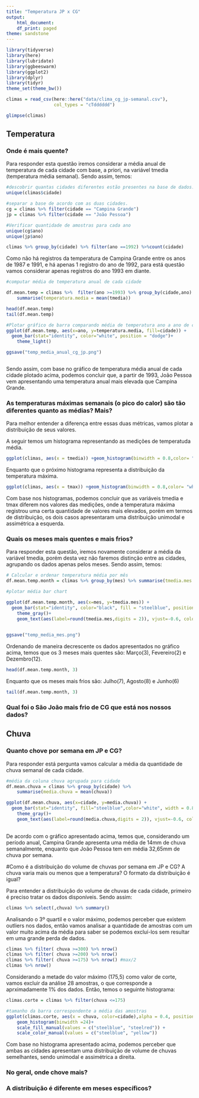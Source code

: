 ```yaml
---
title: "Temperatura JP x CG"
output:
    html_document:
    df_print: paged
theme: sandstone
---
```


```r
library(tidyverse)
library(here)
library(lubridate)
library(ggbeeswarm)
library(ggplot2)
library(dplyr)
library(tidyr)
theme_set(theme_bw())
```

```r
climas = read_csv(here::here("data/clima_cg_jp-semanal.csv"), 
                  col_types = "cTdddddd")

glimpse(climas)
```

## Temperatura

### Onde é mais quente?

Para responder esta questão iremos considerar a média anual de temperatura de cada cidade com base, a priori, na variável tmedia (temperatura média semanal). Sendo assim, temos: 

```r
#descobrir quantas cidades diferentes estão presentes na base de dados. 
unique(climas$cidade)

#separar a base de acordo com as duas cidades.
cg = climas %>% filter(cidade == "Campina Grande")
jp = climas %>% filter(cidade == "João Pessoa")

```

```r
#Verificar quantidade de amostras para cada ano
unique(cg$ano)
unique(jp$ano)

climas %>% group_by(cidade) %>% filter(ano ==1992) %>%count(cidade)

```

Como não há registros da temperatura de Campina Grande entre os anos de 1987 e 1991, e há apenas 1 registro do ano de 1992, para está questão vamos considerar apenas registros do ano 1993 em diante.

```r
#computar média de temperatura anual de cada cidade

df.mean.temp = climas %>%  filter(ano >=1993) %>% group_by(cidade,ano) %>% 
    summarise(temperatura.media = mean(tmedia))

head(df.mean.temp)
tail(df.mean.temp)

#Plotar gráfico de barra comparando média de temperatura ano a ano de cada cidade
ggplot(df.mean.temp, aes(x=ano, y=temperatura.media, fill=cidade)) +
  geom_bar(stat="identity", color="white", position = "dodge")+
    theme_light()

ggsave("temp_media_anual_cg_jp.png")



```

Sendo assim, com base no gráfico de temperatura média anual de cada cidade plotado acima, podemos concluir que, a partir de 1993, João Pessoa vem apresentando uma temperatura anual mais elevada que Campina Grande. 

### As temperaturas máximas semanais (o pico do calor) são tão diferentes quanto as médias? Mais?  

Para melhor entender a diferença entre essas duas métricas, vamos plotar a distribuição de seus valores.

A seguir temos um histograma representando as medições de temperatuda média.

```r
ggplot(climas, aes(x = tmedia)) +geom_histogram(binwidth = 0.8,color= "white", fill = "steelblue")
```

Enquanto que o próximo histograma representa a distribuição da temperatura máxima.
```r
ggplot(climas, aes(x = tmax)) +geom_histogram(binwidth = 0.8,color= "white", fill = "steelblue")


```

Com base nos histogramas, podemos concluir que as variáveis tmedia e tmax diferem nos valores das medições, onde a temperatura máxima registrou uma certa quantidade de valores mais elevados, porém em termos de distribuição, os dois casos apresentaram uma distribuição unimodal e assimétrica a esquerda.


### Quais os meses mais quentes e mais frios? 
Para responder esta questão, iremos novamente considerar a média da variável tmedia, porém desta vez não faremos distinção entre as cidades, agrupando os dados apenas pelos meses. Sendo assim, temos:

```r

# Calcular e ordenar temperatura média por mês
df.mean.temp.month = climas %>% group_by(mes) %>% summarise(tmedia.mes = mean(tmedia)) %>% arrange(desc(tmedia.mes))

#plotar média bar chart

ggplot(df.mean.temp.month, aes(x=mes, y=tmedia.mes)) +
  geom_bar(stat="identity", color="black", fill = "steelblue", position = "dodge", width = 0.5)+
    theme_gray()+
    geom_text(aes(label=round(tmedia.mes,digits = 2)), vjust=-0.6, color="black", size=3)+
    

ggsave("temp_media_mes.png")

```

Ordenando de maneira decrescente os dados apresentados no gráfico acima, temos que os 3 meses mais quentes são: Março(3), Fevereiro(2) e Dezembro(12).  

```r
head(df.mean.temp.month, 3)

```

Enquanto que os meses mais frios são: Julho(7), Agosto(8) e Junho(6)

```r
tail(df.mean.temp.month, 3)
```

### Qual foi o São João  mais frio de CG que está nos nossos dados?



## Chuva

### Quanto chove por semana em JP e CG?

Para responder está pergunta vamos calcular a média da quantidade de chuva semanal de cada cidade.

```r

#média da coluna chuva agrupada para cidade
df.mean.chuva = climas %>% group_by(cidade) %>% 
    summarise(media.chuva = mean(chuva))

ggplot(df.mean.chuva, aes(x=cidade, y=media.chuva)) +
  geom_bar(stat="identity", fill="steelblue",color="white", width = 0.8)+
    theme_gray()+
    geom_text(aes(label=round(media.chuva,digits = 2)), vjust=-0.6, color="black", size=3)
    

```

De acordo com o gráfico apresentado acima, temos que, considerando um período anual, Campina Grande apresenta uma média de 14mm de chuva semanalmente, enquanto que João Pessoa tem em média 32,65mm de chuva por semana. 

#Como é a distribuição do volume de chuvas por semana em JP e CG? A chuva varia mais ou menos que a temperatura? O formato da distribuição é igual?

Para entender a distribuição do volume de chuvas de cada cidade, primeiro é preciso tratar os dados disponíveis. Sendo assim:

```r
climas %>% select(,chuva) %>% summary()

```

Analisando o 3º quartil e o valor máximo, podemos perceber que existem outliers nos dados, então vamos analisar a quantidade de amostras com um valor muito acima da média para saber se podemos excluí-los sem resultar em uma grande perda de dados.

```r
climas %>% filter( chuva >=300) %>% nrow()
climas %>% filter( chuva >=200) %>% nrow()
climas %>% filter( chuva >=175) %>% nrow() #max/2
climas %>% nrow()

```

Considerando a metade do valor máximo (175,5) como valor de corte, vamos excluir da análise 28 amostras, o que corresponde a aprximadamente 1% dos dados. Então, temos o seguinte histograma:

```r

climas.corte = climas %>% filter(chuva <=175) 

#tamanho da barra correspondente a média das amostras
ggplot(climas.corte, aes(x = chuva, color=cidade),alpha = 0.4, position = "identity")+
    geom_histogram(binwidth =24)+
    scale_fill_manual(values = c("steelblue", "steelred")) +
    scale_color_manual(values = c("steelblue", "yellow"))
```

Com base no histograma apresentado acima, podemos perceber que ambas as cidades apresentam uma distribuição de volume de chuvas semelhantes, sendo unimodal e assimétrica a direita.

### No geral, onde chove mais?

### A distribuição é diferente em meses específicos? 

